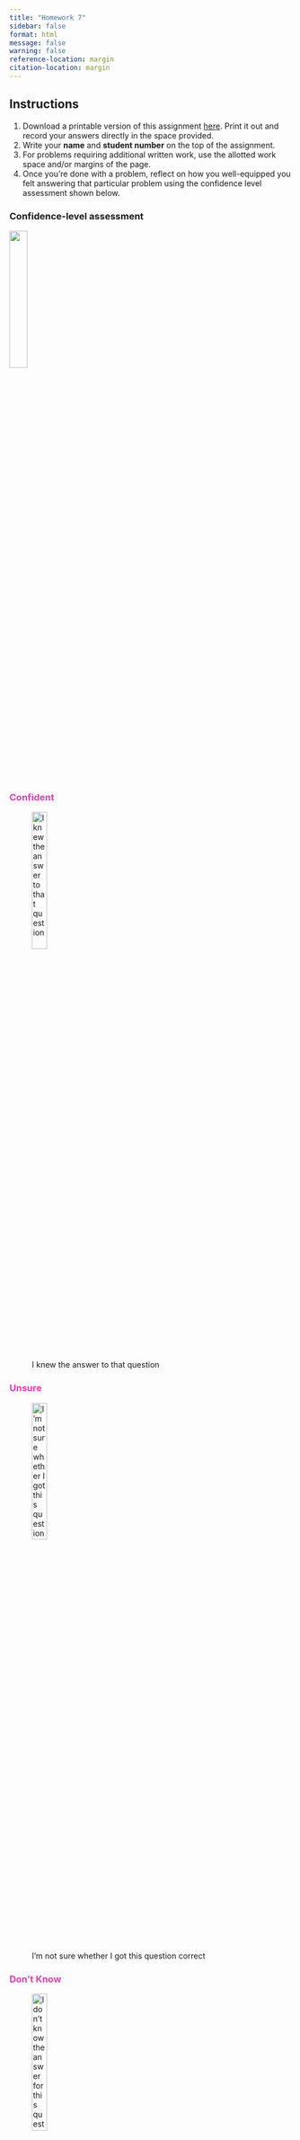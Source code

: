 ```yaml
---
title: "Homework 7"
sidebar: false
format: html
message: false
warning: false
reference-location: margin
citation-location: margin
---
```


## Instructions
(@) Download a printable version of this assignment [here](pdfs/homework7.pdf). Print it out and record your answers directly in the space provided.
(@) Write your **name** and **student number** on the top of the assignment. 
(@) For problems requiring additional written work, use the allotted work space and/or margins of the page. 
(@) Once you're done with a problem, reflect on how you well-equipped you felt answering that particular problem using the confidence level assessment shown below.\

::: {.panel-tabset}

### Confidence-level assessment

![](../images/confidence_level_assessment.png){fig-align="center" width="25%"}

### [Confident]{style="color: #e93cac"}

![I knew the answer to that question](../images/confidence_level_assessment1.png){fig-align="center" width="25%"}

### [Unsure]{style="color: #e93cac"}

![I’m not sure whether I got this question correct](../images/confidence_level_assessment2.png){fig-align="center" width="25%"}

### [Don't Know]{style="color: #e93cac"}

![I don’t know the answer for this question](../images/confidence_level_assessment3.png){fig-align="center" width="25%"}

:::

(@) Turn in your assignment in class on the due date. 

<br>

### Questions

#### Question 1

**A researcher collected the following data on years of education (X) and number of children (Y) for a sample of married adults:**

<br>

| X | Y | 
|:--------:|:------:|
| 12 | 2 | 
| 14 | 1 | 
| 17 | 0 | 
| 10 | 3 | 
| 8 | 5 | 
| 9 | 3 | 
| 12 | 4 | 
| 14 | 2 | 
| 18 | 0 |
| 16 | 2 |

: {tbl-colwidths="[50, 50]"}

<br>

a. Draw a scatter plot of the data.

::: {.column-margin}
![](../images/confidence_level_assessment.png)
:::

<br>
<br>
<br>
<br>
<br>
<br>
<br>
<br>
<br>

b. Calculate and interpret the correlation between education and number of children.

::: {.column-margin}
![](../images/confidence_level_assessment.png)
:::

<br>
<br>
<br>

c. Is the association between education and number of children statistically significant? Explain the basis of your answer and the implications for the association in the population.

::: {.column-margin}
![](../images/confidence_level_assessment.png)
:::

<br>
<br>
<br>
<br>

d. Calculate and interpret the meaning of the regression slope.

::: {.column-margin}
![](../images/confidence_level_assessment.png)
:::

<br>
<br>
<br>

e. Calculate and interpret the meaning of the Y-intercept for the regression line.

::: {.column-margin}
![](../images/confidence_level_assessment.png)
:::

<br>
<br>
<br>

f. Predict the number of children for an adult with 11 years of education.

::: {.column-margin}
![](../images/confidence_level_assessment.png)
:::

<br>
<br>
<br>

g. Calculate and interpret the coefficient of determination.

::: {.column-margin}
![](../images/confidence_level_assessment.png)
:::

<br>
<br>
<br>
<br>
<br>

#### Question 2

**The same researcher collected at random one child from each of the eight families in which there was at least one child.  She calculated the following statistics to study the effects of number of siblings (X) on happiness of the child (Y), measured on an interval scale in which low scores indicate a low level of happiness and high scores indicate a high level of happiness.**

{{< pagebreak >}}

| Happiness points (Y) | Number of siblings (X) |   |
|:--------:|:------:|:---:|
| $\bar{y} = 5.625$ | $\bar{x} = 1.750$ | $r = 0.588$ |
| $s_y = 2.134$ | $s_x = 1.282$ | $n = 8$


: {tbl-colwidths="[20, 20, 20]"}

<br>

a. Is the association between number of siblings and happiness statistically significant? Explain the basis of your answer and the implications for the association in the population.

::: {.column-margin}
![](../images/confidence_level_assessment.png)
:::

<br>
<br>
<br>
<br>
<br>

b. Calculate and interpret the meaning of the regression slope.

::: {.column-margin}
![](../images/confidence_level_assessment.png)
:::

<br>
<br>
<br>

c. Calculate and interpret the meaning of the Y-intercept for the regression line.

::: {.column-margin}
![](../images/confidence_level_assessment.png)
:::

<br>
<br>
<br>

d. Predict the level of happiness for an only child and for a kid with two siblings.

::: {.column-margin}
![](../images/confidence_level_assessment.png)
:::

{{< pagebreak >}}

e. Calculate and interpret the coefficient of determination.

::: {.column-margin}
![](../images/confidence_level_assessment.png)
:::

<br>
<br>
<br>
<br>
<br>

#### Question 3

**A personnel specialist with a large accounting firm is interested in determining the effect of seniority (the number of years with the company) on hourly wages for administrative staff. She selects a random sample of 10 secretaries and collects the following data on their years with the company (X) and hourly wages (Y):**

<br> 

| Hourly Wage (Y) | Years with company (X) |   |
|:--------:|:------:|:---:|
| $\bar{y} = \$13.90$ | $\bar{x} = 2.700$ | $r = 0.631$ |
| $s_y = \$1.37$ | $s_x = 1.889$ | $n = 10$


: {tbl-colwidths="[20, 20, 20]"}

<br>

a. Is the association statistically significant? Explain your answer.

::: {.column-margin}
![](../images/confidence_level_assessment.png)
:::

<br>
<br>
<br>
<br>
<br>

b. Calculate and interpret the meaning of the regression slope.

::: {.column-margin}
![](../images/confidence_level_assessment.png)
:::

<br>
<br>
<br>

c. Calculate and interpret the meaning of the Y-intercept for the regression line.

::: {.column-margin}
![](../images/confidence_level_assessment.png)
:::

<br>
<br>
<br>

d. Predict the hourly wage of a randomly selected worker who has been with the company for 4 years.

::: {.column-margin}
![](../images/confidence_level_assessment.png)
:::

<br>
<br>
<br>

e. Calculate and interpret the coefficient of determination.

::: {.column-margin}
![](../images/confidence_level_assessment.png)
:::

<br>
<br>
<br>
<br>

f. Based on these results, what is the typical starting wage per hour, and what is the typical increase in wage for each additional year on the job? (*not a trick question!*)

::: {.column-margin}
![](../images/confidence_level_assessment.png)
:::

<br>
<br>
<br>
<br>

#### Use the following information to answer both questions 5 and 6

**Even in the modern era, countries differ dramatically in terms of the health of their populations. For example, average life expectancy is in the 80’s in some countries but remains in the low 40’s in other countries. Some researchers claim that the most effective way to improve the health of the worst-off populations is to provide more education for people in these countries. To assess this argument, use the following analysis of data from a random sample of countries**

<br>

:::{.column-page}

:::: {.columns}

::: {.column width="65%"}
```r
#| echo: false

library(gt)

ols_table <- data.frame(One = c("0.403 ***", "", "38.541", "0.749"), Two = c("0.301 ***", "0.149 ***", "37.974", "0.814"))
rownames(ols_table) <- c("\\% Literate", "\\% Urban", "Constant", "Model R²")

ols_table |> 
  gt(rownames_to_stub = TRUE) |> 
  tab_header(title = html("Results of OLS regression models predicting<br>life expectancy at birth in a sample of countries")) |> 
  tab_source_note(source_note = html("N = 107 <br><br> * p < 0.05 &ensp; ** p < 0.01 &ensp; *** p < 0.001")) |> 
  tab_row_group(label = "Predictor", rows = c("\\% Literate", "\\% Urban")) |> 
  cols_label(One = "Model 1", Two = "Model 2") |> 
  fmt_markdown(columns = everything()) |> 
  opt_stylize(style = 2, color = "cyan", add_row_striping = TRUE) |> 
  tab_style(style = cell_text(align = "left", indent = px(20)), locations = cells_stub(rows = c("\\% Literate", "\\% Urban"))) |> 
  tab_options(table.width = pct(100))

```

:::

::: {.column width="5%"}

:::

::: {.column width="30%"}

<br>

[**Definition of Variables**]{.underline}

* Life expectancy at birth: Average age to which people born right now will live if exposed to current death rates in the country.
* % Literate: Percent of adults in the population that can read and write.
* % Urban: Percent of the country’s population residing in cities.
:::

::::

:::

#### Question 5

**Interpretation of Model 1**

a. Write out the regression equation implied in the results for Model 1.

::: {.column-margin}
![](../images/confidence_level_assessment.png)
:::

<br>
<br>
<br>

b. Predict the life expectancy for a country in which 75% of the population can read and write.

::: {.column-margin}
![](../images/confidence_level_assessment.png)
:::

<br>
<br>
<br>

c. Interpret the meaning of the constant in Model 1.

::: {.column-margin}
![](../images/confidence_level_assessment.png)
:::

<br>
<br>
<br>

d. Interpret the slope coefficient for the effect of % Literate in Model 1.

::: {.column-margin}
![](../images/confidence_level_assessment.png)
:::

<br>
<br>
<br>
<br>

e. Is the association between literacy and life expectancy statistically significant? Explain how you reached your conclusion.

::: {.column-margin}
![](../images/confidence_level_assessment.png)
:::

<br>
<br>
<br>
<br>
<br>

f. Interpret the coefficient of determination in Model 1.

::: {.column-margin}
![](../images/confidence_level_assessment.png)
:::

<br>
<br>
<br>
<br>

g. Do these results support the idea that population health (as measured by life expectancy) is affected by education levels (as measured by % literate)? Explain your answer.

::: {.column-margin}
![](../images/confidence_level_assessment.png)
:::

<br>
<br>
<br>
<br>

#### Question 6

**A critic of the education argument suggests that any association between literacy and life expectancy is a spurious byproduct of urbanization; in countries in which the population is concentrated in cities people have access to both schooling and health care, creating an association between literacy between literacy and life expectancy that is not causal. To test this argument, interpret Model 2 of the table above.**

a. Write out the regression equation implied in the results for Model 2.

::: {.column-margin}
![](../images/confidence_level_assessment.png)
:::

<br>
<br>
<br>

b. Predict the life expectancy for a country in which 75% of the population can read and write and 50% of the population lives in cities.

::: {.column-margin}
![](../images/confidence_level_assessment.png)
:::

<br>
<br>
<br>

c. Interpret the meaning of the constant in Model 2.

::: {.column-margin}
![](../images/confidence_level_assessment.png)
:::

<br>
<br>
<br>
<br>

d. Interpret the slope coefficient for the effect of % Literate in Model 2.

::: {.column-margin}
![](../images/confidence_level_assessment.png)
:::

<br>
<br>
<br>
<br>
<br>
<br>

e. Interpret the slope coefficient for the effect of % Urban in Model 2.

::: {.column-margin}
![](../images/confidence_level_assessment.png)
:::

<br>
<br>
<br>
<br>
<br>
<br>

f. Interpret the coefficient of multiple determination in Model 2

::: {.column-margin}
![](../images/confidence_level_assessment.png)
:::

<br>
<br>
<br>
<br>
<br>
<br>

g. Do these results support the argument that the association between life expectancy and % literate is spurious? Explain your answer.

::: {.column-margin}
![](../images/confidence_level_assessment.png)
:::

<br>
<br>
<br>
<br>
<br>
<br>
